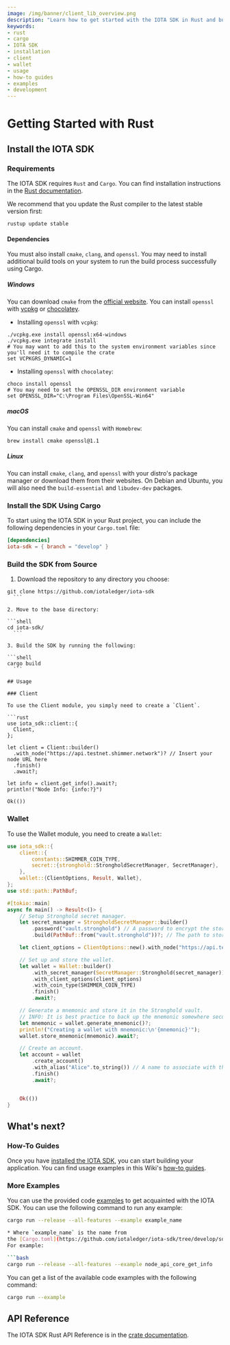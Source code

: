 ```yaml
---
image: /img/banner/client_lib_overview.png
description: "Learn how to get started with the IOTA SDK in Rust and build applications on the Shimmer network."
keywords:
- rust
- cargo
- IOTA SDK
- installation
- client
- wallet
- usage
- how-to guides
- examples
- development
---
```




# Getting Started with Rust

<WarningPasswordStorage/>

## Install the IOTA SDK

### Requirements

The IOTA SDK requires `Rust` and `Cargo`. You can find installation instructions in
the [Rust documentation](https://doc.rust-lang.org/cargo/getting-started/installation.html).

We recommend that you update the Rust compiler to the latest stable version first:

```shell
rustup update stable
```

#### Dependencies

You must also install `cmake`, `clang`, and `openssl`. You may need to install additional build tools on your system to
run the build process successfully using Cargo.

##### Windows

You can download `cmake` from the [official website](https://cmake.org/download/). You can install `openssl`
with [vcpkg](https://github.com/microsoft/vcpkg) or [chocolatey](https://chocolatey.org/).

- Installing `openssl` with `vcpkg`:

```shell
./vcpkg.exe install openssl:x64-windows
./vcpkg.exe integrate install
# You may want to add this to the system environment variables since you'll need it to compile the crate
set VCPKGRS_DYNAMIC=1
```

- Installing `openssl` with `chocolatey`:

```
choco install openssl
# You may need to set the OPENSSL_DIR environment variable
set OPENSSL_DIR="C:\Program Files\OpenSSL-Win64"
```

##### macOS

You can install `cmake` and `openssl` with `Homebrew`:

```
brew install cmake openssl@1.1
```

##### Linux

You can install `cmake`, `clang`, and `openssl` with your distro's package manager or download them from their websites.
On Debian and Ubuntu, you will also need the `build-essential` and `libudev-dev` packages.

### Install the SDK Using Cargo

To start using the IOTA SDK in your Rust project, you can include the following dependencies in your `Cargo.toml` file:

```toml
[dependencies]
iota-sdk = { branch = "develop" }
```

### Build the SDK from Source


1. Download the repository to any directory you choose:

  ```shell
  git clone https://github.com/iotaledger/iota-sdk
    ```

2. Move to the base directory:

  ```shell
 cd iota-sdk/
    ```

3. Build the SDK by running the following:

 ```shell
cargo build
    ```

## Usage

### Client

To use the Client module, you simply need to create a `Client`.

```rust
use iota_sdk::client::{
    Client,
};

let client = Client::builder()
    .with_node("https://api.testnet.shimmer.network")? // Insert your node URL here
    .finish()
    .await?;
        
let info = client.get_info().await?;
println!("Node Info: {info:?}")

Ok(())
```

### Wallet

To use the Wallet module, you need to create a `Wallet`:

```rust
use iota_sdk::{
    client::{
        constants::SHIMMER_COIN_TYPE,
        secret::{stronghold::StrongholdSecretManager, SecretManager},
    },
    wallet::{ClientOptions, Result, Wallet},
};
use std::path::PathBuf;

#[tokio::main]
async fn main() -> Result<()> {
    // Setup Stronghold secret manager.
    let secret_manager = StrongholdSecretManager::builder()
        .password("vault.stronghold") // A password to encrypt the stored data.WARNING: Never hardcode passwords in production code.
        .build(PathBuf::from("vault.stronghold"))?; // The path to store the account snapshot.

    let client_options = ClientOptions::new().with_node("https://api.testnet.shimmer.network")?;// The node to connect to.

    // Set up and store the wallet.
    let wallet = Wallet::builder()
        .with_secret_manager(SecretManager::Stronghold(secret_manager))
        .with_client_options(client_options)
        .with_coin_type(SHIMMER_COIN_TYPE)
        .finish()
        .await?;

    // Generate a mnemonic and store it in the Stronghold vault.
    // INFO: It is best practice to back up the mnemonic somewhere secure.
    let mnemonic = wallet.generate_mnemonic()?;
    println!("Creating a wallet with mnemonic:\n'{mnemonic}'");
    wallet.store_mnemonic(mnemonic).await?;

    // Create an account.
    let account = wallet
        .create_account()
        .with_alias("Alice".to_string()) // A name to associate with the created account.
        .finish()
        .await?;


    Ok(())
}
```

## What's next?

### How-To Guides

Once you have [installed the IOTA SDK](#install-the-iota-sdk), you can start building your application. You can find
usage examples in this Wiki's [how-to guides](../how_tos/accounts_and_addresses/create_mnemonic.mdx).

### More Examples

You can use the provided code [examples](https://github.com/iotaledger/iota-sdk/tree/develop/sdk/examples) to get
acquainted with the IOTA SDK. You can use the following command to run any example:

```bash
cargo run --release --all-features --example example_name

* Where `example_name` is the name from
the [Cargo.toml](https://github.com/iotaledger/iota-sdk/tree/develop/sdk/sdk/Cargo.toml) name from the example folder.
For example:

```bash
cargo run --release --all-features --example node_api_core_get_info
```

You can get a list of the available code examples with the following command:

```bash
cargo run --example
```

## API Reference

The IOTA SDK Rust API Reference is in the [crate documentation](https://docs.rs/iota-sdk/latest/iota_sdk/).
